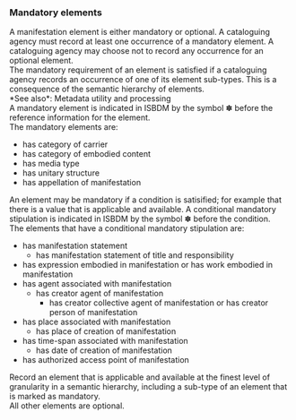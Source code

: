 ### Mandatory elements

<div className="guid">
A manifestation element is either mandatory or optional. A cataloguing agency must record at least one occurrence of a mandatory element. A cataloguing agency may choose not to record any occurrence for an optional element.
</div>

<div className="guid">
The mandatory requirement of an element is satisfied if a cataloguing agency records an occurrence of one of its element sub-types. This is a consequence of the semantic hierarchy of elements.

<div className="seeAlso">
*See also*: <InLink href="/docs/intro/index#i006">Metadata utility and processing</InLink>
</div>
</div>

<div className="guid">
A mandatory element is indicated in ISBDM by the symbol <span className="mandatory px-2" title="Mandatory">&#10045;</span> before the reference information for the element.
</div>

<div className="guid">
The mandatory elements are:

* <InLink href="/docs/attributes/1022.html">has category of carrier</InLink>
* <InLink href="/docs/attributes/1264.html">has category of embodied content</InLink>
* <InLink href="/docs/attributes/1218.html">has media type</InLink>
* <InLink href="/docs/attributes/1262.html">has unitary structure</InLink>
* <InLink href="/docs/relationships/1274.html">has appellation of manifestation</InLink>
</div>

<div className="guid">
An element may be mandatory if a condition is satisified; for example that there is a value that is applicable and available. A conditional mandatory stipulation is indicated in ISBDM by the symbol <span className="mandatory px-2" title="Mandatory">&#10045;</span> before the condition.
</div>

<div className="guid">
The elements that have a conditional mandatory stipulation are:

* <InLink href="/docs/statements/1025.html">has manifestation statement</InLink>
  * <InLink href="/docs/statements/1028.html">has manifestation statement of title and responsibility</InLink>
* <InLink href="/docs/relationships/1012.html">has expression embodied in manifestation</InLink> or <InLink href="/docs/relationships/1220.html">has work embodied in manifestation</InLink>
* <InLink href="/docs/relationships/1005.html">has agent associated with manifestation</InLink>
  * <InLink href="/docs/relationships/1019.html">has creator agent of manifestation</InLink>
    * <InLink href="/docs/relationships/1251.html">has creator collective agent of manifestation</InLink> or <InLink href="/docs/relationships/1246.html">has creator person of manifestation</InLink>
* <InLink href="/docs/relationships/1009.html">has place associated with manifestation</InLink>
  * <InLink href="/docs/relationships/1236.html">has place of creation of manifestation</InLink>
* <InLink href="/docs/relationships/1010.html">has time-span associated with manifestation</InLink>
  * <InLink href="/docs/relationships/1235.html">has date of creation of manifestation</InLink>
* <InLink href="/docs/relationships/1257.html">has authorized access point of manifestation</InLink>
</div>

<div className="guid">
Record an element that is applicable and available at the finest level of granularity in a semantic hierarchy, including a sub-type of an element that is marked as mandatory.
</div>

<div className="guid">
All other elements are optional.
</div>